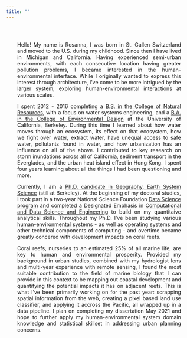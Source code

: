```yaml
---
title: ""
---
```



<style type="text/css">
.body {
  text-align: justify;
  padding-top: 30px;
  padding-right: 30px;
  padding-left: 30px;"
}
</style>

<div class="body">

Hello! My name is Rosanna, I was born in St. Gallen Switzerland and moved to the U.S. during my childhood. Since then I have lived in Michigan and California. Having experienced semi-urban environments,
with each consecutive location having greater pollution problems, I became interested
in the human-environmental interface. While I originally wanted to express this interest
through architecture, I've come to be more intrigued by the larger system, exploring human-environmental interactions at various scales. 

I spent 2012 - 2016 completing a [B.S. in the College of Natural Resources](http://guide.berkeley.edu/undergraduate/degree-programs/conservation-resource-studies/), with a focus on water systems  engineering, and a [B.A. in the College of Environmental Design](http://guide.berkeley.edu/undergraduate/degree-programs/urban-studies/)
at the University of California, Berkeley. During this time I learned about how water moves through an ecosystem, its effect on that ecosystem, how we fight over water, extract water, have unequal access to safe water, pollutants found in water, and how urbanization has an influence on all of the above. I contributed to key research on storm inundations across all of California, sediment transport in the Everglades, and the urban heat island effect in Hong Kong. I spent four years learning about all the things I had been questioning and more.

Currently, I am a [Ph.D. candidate in Geography, Earth System Science](http://geography.berkeley.edu/graduate-studies/program-description/) (still at Berkeley). At the beginning of my doctoral studies, I took part in a two-year National Science Foundation [Data Science program](http://ds421.berkeley.edu/) and completed a Designated Emphasis in [Computational and Data Science and Engineering](https://citris-uc.org/initiatives/decse/) to build on my quantitaive analytical skills. Throughout my Ph.D. I've been studying various human-environmental systems - as well as operating systems and other technical components of computing - and overtime became greatly concered with development impacts on coral reefs. 

Coral reefs, nurseries to an estimated 25% of all marine life, are key to human and environmental prosperity. Provided my background in urban studies, combined with my hydrologist lens and multi-year experience with remote sensing, I found the most suitable contribution to the field of marine biology that I can provide in this context to be mapping out coastal development and quantifying the potential impacts it has on adjacent reefs. This is what I've been primarily working on for the past year: scrapping spatial information from the web, creating a pixel based land use classifier, and applying it accross the Pacific, all wrapped up in a data pipeline. I plan on completing my dissertation May 2021 and hope to further apply my human-environmental system domain knowledge and statistical skillset in addressing urban planning concerns.

</div>
